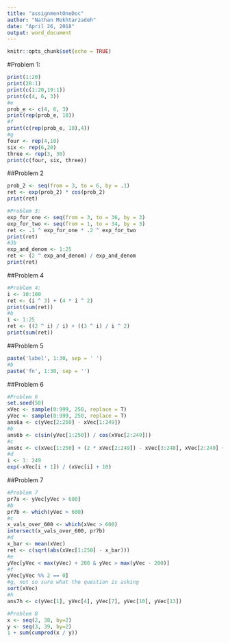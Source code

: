 ---
title: "assignmentOneDoc"
author: "Nathan Mokhtarzadeh"
date: "April 26, 2018"
output: word_document
---

```{r setup, include=FALSE}
knitr::opts_chunk$set(echo = TRUE)
```

#Problem 1:


```{r}
print(1:20)
print(20:1)
print(c(1:20,19:1))
print(c(4, 6, 3))
#e
prob_e <- c(4, 6, 3)
print(rep(prob_e, 10))
#f
print(c(rep(prob_e, 10),4))
#g
four <- rep(4,10)
six <- rep(6,20)
three <- rep(3, 30)
print(c(four, six, three))
```

##Problem 2

```{r}

prob_2 <- seq(from = 3, to = 6, by = .1)
ret <- exp(prob_2) * cos(prob_2)
print(ret)
```

```{r}
#Problem 3:
exp_for_one <- seq(from = 3, to = 36, by = 3)
exp_for_two <- seq(from = 1, to = 34, by = 3)
ret <- .1 ^ exp_for_one * .2 ^ exp_for_two
print(ret)
#3b
exp_and_denom <- 1:25
ret <- (2 ^ exp_and_denom) / exp_and_denom
print(ret)
```
##Problem 4
```{r}
#Problem 4:
i <- 10:100
ret <- (i ^ 3) + (4 * i ^ 2)
print(sum(ret))
#b
i <- 1:25
ret <- ((2 ^ i) / i) + ((3 ^ i) / i ^ 2)
print(sum(ret))
```

##Problem 5
```{r}
paste('label', 1:30, sep = ' ')
#b
paste('fn', 1:30, sep = '')
```

##Problem 6
```{r}
#Problem 6
set.seed(50)
xVec <- sample(0:999, 250, replace = T)
yVec <- sample(0:999, 250, replace = T)
ans6a <- c(yVec[2:250] - xVec[1:249])
#b
ans6b <- c(sin(yVec[1:250]) / cos(xVec[2:249]))
#c
ans6c <- c(xVec[1:250] + (2 * xVec[2:249]) - xVec[3:248], xVec[2:249] + (2 * xVec[3:248]) - xVec[4:247])
#d
i <- 1: 249
exp(-xVec[i + 1]) / (xVec[i] + 10)
```

##Problem 7
```{r}
#Problem 7
pr7a <- yVec[yVec > 600]
#b
pr7b <- which(yVec > 600)
#c
x_vals_over_600 <- which(xVec > 600)
intersect(x_vals_over_600, pr7b)
#d
x_bar <- mean(xVec)
ret <- c(sqrt(abs(xVec[1:250] - x_bar)))
#e
yVec[yVec < max(yVec) + 200 & yVec > max(yVec - 200)]
#f
yVec[yVec %% 2 == 0]
#g, not so sure what the question is asking
sort(xVec)
#h
ans7h <- c(yVec[1], yVec[4], yVec[7], yVec[10], yVec[13])
```

```{r}
#Problem 8
x <- seq(2, 38, by=2)
y <- seq(3, 39, by=2)
1 + sum(cumprod(x / y))
```

